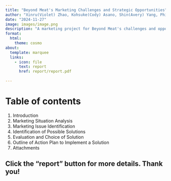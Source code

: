 ```yaml
---
title: "Beyond Meat's Marketing Challenges and Strategic Opportunities"
author: "Xinru(Violet) Zhao, Kohsuke(Cody) Asano, Shin(Avery) Yang, Philip Tong, Pratiksha Gund"
date: "2024-11-27"
image: images/image.png
description: "A marketing project for Beyond Meat's challenges and opportunities"
format:
  html:
    theme: cosmo
about:
  template: marquee
  links:
    - icon: file
      text: report
      href: report/report.pdf
  
---
```

# Table of contents

1. Introduction
2. Marketing Situation Analysis
3. Marketing Issue Identification
4. Identification of Possible Solutions
5. Evaluation and Choice of Solution
6. Outline of Action Plan to Implement a Solution
7. Attachments

## Click the "report" button for more details. Thank you!